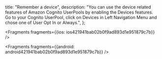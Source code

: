   title: "Remember a device",
  description: "You can use the device related features of Amazon Cognito UserPools by enabling the Devices features. Go to your Cognito UserPool, click on Devices in Left Navigation Menu and chose one of User Opt In or Always.",
};






<Fragments fragments={{ios: ios421941bab02b0f9ad893d1e951879c7b}} />



<Fragments fragments={{android: android421941bab02b0f9ad893d1e951879c7b}} />
